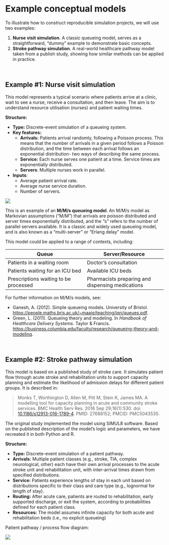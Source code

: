 # Example conceptual models {#sec-examples}

To illustrate how to construct reproducible simulation projects, we will use two examples:

1. **Nurse visit simulation**. A classic queueing model, serves as a straightforward, "dummy" example to demonstrate basic concepts.
2. **Stroke pathway simulation**. A real-world healthcare pathway model taken from a publish study, showing how similar methods can be applied in practice.

<br>

## Example #1: Nurse visit simulation

This model represents a typical scenario where patients arrive at a clinic, wait to see a nurse, receive a consultation, and then leave. The aim is to understand resource utilisation (nurses) and patient waiting times.

**Structure:**

* **Type:** Discrete-event simulation of a queueing system.
* **Key features:**
    * **Arrivals:** Patients arrival randomly, following a Poisson process. This means that the number of arrivals in a given period follows a Poisson distribution, and the time between each arrival follows an exponential distribution- two ways of describing the same process.
    * **Service:** Each nurse serves one patient at a time. Service times are exponentially distributed.
    * **Servers**: Multiple nurses work in parallel.
* **Inputs**:
    * Average patient arrival rate.
    * Average nurse service duration.
    * Number of servers.

![](examples_files/nurse_des.png)

:::{.callout-tip}

This is an example of an **M/M/s queueing model**. An M/M/s model as Markovian assumptions ("M/M") that arrivals are poisson distributed and server times exponentially distributed, and the "s" refers to the number of parallel servers available. It is a classic and widely used queueing model, and is also known as a "multi-server" or "Erlang delay" model.

This model could be applied to a range of contexts, including:

| Queue | Server/Resource |
| - | - |
| Patients in a waiting room | Doctor's consultation
| Patients waiting for an ICU bed | Available ICU beds |
| Prescriptions waiting to be processed | Pharmacists preparing and dispensing medications |

For further information on M/M/s models, see:

* Ganesh, A. (2012). Simple queueing models. University of Bristol. <https://people.maths.bris.ac.uk/~maajg/teaching/iqn/queues.pdf>.
* Green, L. (2011). Queueing theory and modeling. In *Handbook of Healthcare Delivery Systems*. Taylor & Francis. <https://business.columbia.edu/faculty/research/queueing-theory-and-modeling>.

:::

<br>

## Example #2: Stroke pathway simulation

This model is based on a published study of stroke care. It simulates patient flow through acute stroke and rehabilitation units to support capacity planning and estimate the likelihood of admission delays for different patient groups. It is described in:

> Monks T, Worthington D, Allen M, Pitt M, Stein K, James MA. A modelling tool for capacity planning in acute and community stroke services. BMC Health Serv Res. 2016 Sep 29;16(1):530. doi: [10.1186/s12913-016-1789-4](https://doi.org/10.1186/s12913-016-1789-4). PMID: 27688152; PMCID: PMC5043535.

The original study implemented the model using SIMUL8 software. Based on the published description of the model's logic and parameters, we have recreated it in both Python and R.

**Structure:**

* **Type:** Discrete-event simulation of a patient pathway.
* **Arrivals:** Multiple patient classes (e.g., stroke, TIA, complex neurological, other) each have their own arrival processes to the acute stroke unit and rehabilitation unit, with inter-arrival times drawn from specified distributions.
* **Service:** Patients experience lengths of stay in each unit based on distributions specific to their class and care type (e.g., lognormal for length of stay).
* **Routing:** After acute care, patients are routed to rehabilitation, early supported discharge, or exit the system, according to probabilities defined for each patient class.
* **Resources:** The model assumes infinite capacity for both acute and rehabilitation beds (i.e., no explicit queueing)

Patient pathway / process flow diagram:

![](examples_files/stroke_rehab_design.png)
